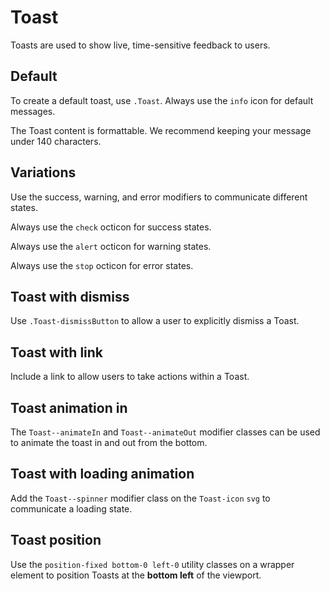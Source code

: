

<Meta title="Deprecated/Toast/Docs" />

# Toast

Toasts are used to show live, time-sensitive feedback to users.

## Default

To create a default toast, use `.Toast`. Always use the `info` icon for default messages.

<Canvas>
  <Story story={ToastStories.Default} />
</Canvas>

The Toast content is formattable. We recommend keeping your message under 140 characters.

## Variations

Use the success, warning, and error modifiers to communicate different states.

Always use the `check` octicon for success states.

<Canvas>
  <Story story={ToastStories.Success} />
</Canvas>

Always use the `alert` octicon for warning states.

<Canvas>
  <Story story={ToastStories.Alert} />
</Canvas>

Always use the `stop` octicon for error states.

<Canvas>
  <Story story={ToastStories.Error} />
</Canvas>

## Toast with dismiss

Use `.Toast-dismissButton` to allow a user to explicitly dismiss a Toast.

<Canvas>
  <Story story={ToastStories.Dismiss} />
</Canvas>

## Toast with link

Include a link to allow users to take actions within a Toast.

<Canvas>
  <Story story={ToastStories.WithLink} />
</Canvas>

## Toast animation in

The `Toast--animateIn` and `Toast--animateOut` modifier classes can be used to animate the toast in and out from the bottom.

<Canvas>
  <Story story={ToastStories.AnimationIn} />
</Canvas>

## Toast with loading animation

Add the `Toast--spinner` modifier class on the `Toast-icon` `svg` to communicate a loading state.

<Canvas>
  <Story story={ToastStories.Loading} />
</Canvas>

## Toast position

Use the `position-fixed bottom-0 left-0` utility classes on a wrapper element to position Toasts at the **bottom left** of the viewport.
